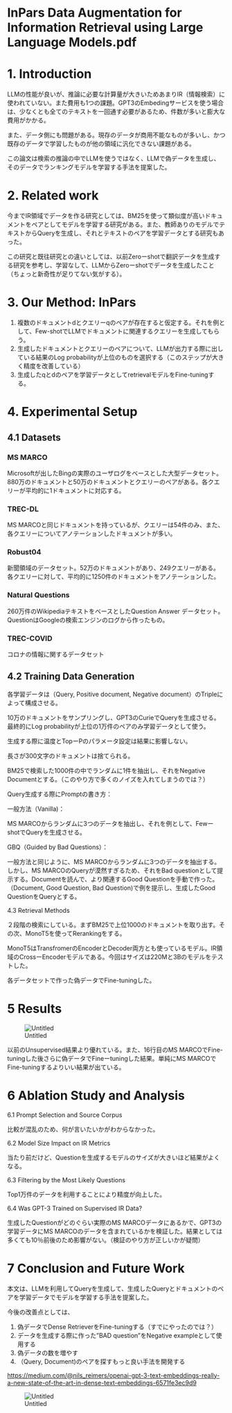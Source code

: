 # InPars Data Augmentation for Information Retrieval using Large Language Models.pdf

# 1. Introduction

LLMの性能が良いが、推論に必要な計算量が大きいためあまりIR（情報検索）に使われていない。また費用も1つの課題。GPT3のEmbedingサービスを使う場合は、少なくとも全てのテキストを一回通す必要があるため、件数が多いと膨大な費用がかかる。

また、データ側にも問題がある。現存のデータが商用不能なものが多いし、かつ既存のデータで学習したものが他の領域に汎化できない課題がある。

この論文は検索の推論の中でLLMを使うではなく、LLMで偽データを生成し、そのデータでランキングモデルを学習する手法を提案した。

# 2. Related work

今までIR領域でデータを作る研究としては、BM25を使って類似度が高いドキュメントをペアとしてモデルを学習する研究がある。また、教師ありのモデルでテキストからQueryを生成し、それとテキストのペアを学習データとする研究もあった。

この研究と既往研究との違いとしては、以前Zeroーshotで翻訳データを生成する研究を参考し、学習なして、LLMからZeroーshotでデータを生成したこと（ちょっと新奇性が足りてない気がする）。

# 3. Our Method: InPars

1. 複数のドキュメントdとクエリーqのペアが存在すると仮定する。それを例として、Few-shotでLLMでドキュメントに関連するクエリーを生成してもらう。
2. 生成したドキュメントとクエリーのペアについて、LLMが出力する際に出している結果のLog probabilityが上位のものを選択する（このステップが大きく精度を改善している）
3. 生成したqとdのペアを学習データとしてretrievalモデルをFine-tuningする。

# 4. Experimental Setup

## 4.1 Datasets

### MS MARCO

Microsoftが出したBingの実際のユーザログをベースとした大型データセット。880万のドキュメントと50万のドキュメントとクエリーのペアがある。各クエリーが平均的に1ドキュメントに対応する。

### TREC-DL

MS MARCOと同じドキュメントを持っているが、クエリーは54件のみ、また、各クエリーについてアノテーションしたドキュメントが多い。

### Robust04

新聞領域のデータセット。52万のドキュメントがあり、249クエリーがある。各クエリーに対して、平均的に1250件のドキュメントをアノテーションした。

### Natural Questions

260万件のWikipediaテキストをベースとしたQuestion Answer データセット。QuestionはGoogleの検索エンジンのログから作ったもの。

### TREC-COVID

コロナの情報に関するデータセット

## 4.2 Training Data Generation

各学習データは（Query, Positive document, Negative document）のTripleによって構成させる。

10万のドキュメントをサンプリングし、GPT3のCurieでQueryを生成させる。最終的にLog probabilityが上位の1万件のペアのみ学習データとして使う。

生成する際に温度とTopーPのパラメータ設定は結果に影響しない。

長さが300文字のドキュメントは捨てられる。

BM25で検索した1000件の中でランダムに1件を抽出し、それをNegative Documentとする。（このやり方で多くのノイズを入れてしまうのでは？）

Query生成する際にPromptの書き方：

一般方法（Vanilla)：

MS MARCOからランダムに3つのデータを抽出し、それを例として、FewーshotでQueryを生成させる。

GBQ（Guided by Bad Questions）：

一般方法と同じように、MS MARCOからランダムに3つのデータを抽出する。しかし、MS MARCOのQueryが漠然すぎるため、それをBad questionとして提示する。Documentを読んで、より関連するGood Questionを手動で作った。（Document, Good Question, Bad Question)で例を提示し、生成したGood QuestionをQueryとする。



4.3 Retrieval Methods

２段階の検索にしている。まずBM25で上位1000のドキュメントを取り出す。その次、MonoT5を使ってRerankingをする。

MonoT5はTransfromerのEncoderとDecoder両方とも使っているモデル。IR領域のCrossーEncoderモデルである。今回はサイズは220Mと3Bのモデルをテストした。

各データセットで作った偽データでFine-tuningした。

# 5 Results

![Untitled](InPars%20Data%20Augmentation%20for%20Information%20Retrieval%200b683a64d1854d4a87243827e2cde107/Untitled%201.png)

以前のUnsupervised結果より優れている。また、16行目のMS MARCOでFine-tuningした後さらに偽データでFineーtuningした結果。単純にMS MARCOでFine-tuningするよりいい結果が出ている。

# 6 Ablation Study and Analysis

6.1 Prompt Selection and Source Corpus

比較が混乱のため、何が言いたいかがわからなかった。

6.2 Model Size Impact on IR Metrics

当たり前だけど、Questionを生成するモデルのサイズが大きいほど結果がよくなる。

6.3 Filtering by the Most Likely Questions

Top1万件のデータを利用することにより精度が向上した。

6.4 Was GPT-3 Trained on Supervised IR Data?

生成したQuestionがどのぐらい実際のMS MARCOデータにあるかで、GPT3の学習データにMS MARCOのデータを含まれているかを検証した。結果としては多くても10％前後のため影響がない。（検証のやり方が正しいかが疑問）

# 7 Conclusion and Future Work

本文は、LLMを利用してQueryを生成して、生成したQueryとドキュメントのペアを学習データでモデルを学習する手法を提案した。

今後の改善点としては、

1. 偽データでDense RetrieverをFine-tuningする（すでにやったのでは？）
2. データを生成する際に作った”BAD question”をNegative exampleとして使用する
3. 偽データの数を増やす
4. （Query, Document)のペアを探すもっと良い手法を開発する

[https://medium.com/@nils_reimers/openai-gpt-3-text-embeddings-really-a-new-state-of-the-art-in-dense-text-embeddings-6571fe3ec9d9](https://medium.com/@nils_reimers/openai-gpt-3-text-embeddings-really-a-new-state-of-the-art-in-dense-text-embeddings-6571fe3ec9d9)

![Untitled](InPars%20Data%20Augmentation%20for%20Information%20Retrieval%200b683a64d1854d4a87243827e2cde107/Untitled%202.png)